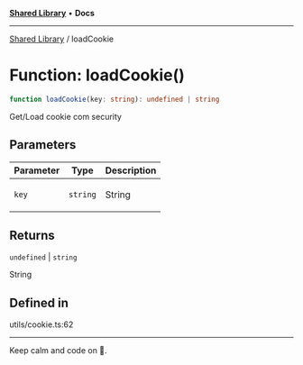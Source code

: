
<Meta title="Libs/Shared/functions/loadCookie" />



[**Shared Library**](/?path=/docs/libs-shared-overview--page) • **Docs**

***

[Shared Library](/?path=/docs/libs-shared-overview--page) / loadCookie

# Function: loadCookie()

```ts
function loadCookie(key: string): undefined | string
```

Get/Load cookie com security

## Parameters

<table>
<thead>
<tr>
<th>Parameter</th>
<th>Type</th>
<th>Description</th>
</tr>
</thead>
<tbody>
<tr>
<td>

`key`

</td>
<td>

`string`

</td>
<td>

String

</td>
</tr>
</tbody>
</table>

## Returns

`undefined` \| `string`

String

## Defined in

utils/cookie.ts:62


***

Keep calm and code on 🤘.